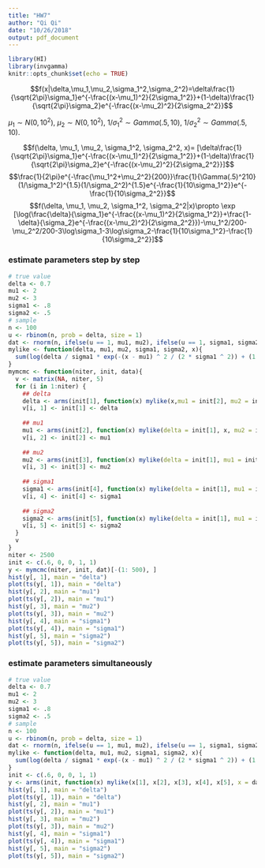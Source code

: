 ```yaml
---
title: "HW7"
author: "Qi Qi"
date: "10/26/2018"
output: pdf_document
---
```


```r
library(HI)
library(invgamma)
knitr::opts_chunk$set(echo = TRUE)
```

$$f(x|\delta,\mu_1,\mu_2,\sigma_1^2,\sigma_2^2)=\delta\frac{1}{\sqrt{2\pi}\sigma_1}e^{-\frac{(x-\mu_1)^2}{2\sigma_1^2}}+(1-\delta)\frac{1}{\sqrt{2\pi}\sigma_2}e^{-\frac{(x-\mu_2)^2}{2\sigma_2^2}}$$


$\mu_1 \sim N(0, 10^2)$, $\mu_2 \sim N(0, 10^2)$, $1/\sigma_1^2 \sim Gamma(.5, 10)$, $1/\sigma_2^2 \sim Gamma(.5, 10)$.

$$f(\delta, \mu_1, \mu_2, \sigma_1^2, \sigma_2^2, x)= [\delta\frac{1}{\sqrt{2\pi}\sigma_1}e^{-\frac{(x-\mu_1)^2}{2\sigma_1^2}}+(1-\delta)\frac{1}{\sqrt{2\pi}\sigma_2}e^{-\frac{(x-\mu_2)^2}{2\sigma_2^2}}]$$
$$\frac{1}{2\pi}e^{-\frac{\mu_1^2+\mu_2^2}{200}}\frac{1}{\Gamma(.5)^210}(1/\sigma_1^2)^{1.5}(1/\sigma_2^2)^{1.5}e^{-\frac{1}{10\sigma_1^2}}e^{-\frac{1}{10\sigma_2^2}}$$
$$f(\delta, \mu_1, \mu_2, \sigma_1^2, \sigma_2^2|x)\propto \exp [\log(\frac{\delta}{\sigma_1}e^{-\frac{(x-\mu_1)^2}{2\sigma_1^2}}+\frac{1-\delta}{\sigma_2}e^{-\frac{(x-\mu_2)^2}{2\sigma_2^2}})-\mu_1^2/200-\mu_2^2/200-3\log\sigma_1-3\log\sigma_2-\frac{1}{10\sigma_1^2}-\frac{1}{10\sigma_2^2}]$$

### estimate parameters step by step

```r
# true value
delta <- 0.7
mu1 <- 2
mu2 <- 3
sigma1 <- .8
sigma2 <- .5
# sample
n <- 100
u <- rbinom(n, prob = delta, size = 1)
dat <- rnorm(n, ifelse(u == 1, mu1, mu2), ifelse(u == 1, sigma1, sigma2))
mylike <- function(delta, mu1, mu2, sigma1, sigma2, x){
  sum(log(delta / sigma1 * exp(-(x - mu1) ^ 2 / (2 * sigma1 ^ 2)) + (1 - delta) / sigma2 * exp(-(x - mu2) ^ 2 / (2 * sigma2))) - mu1 ^ 2 / 200 - mu2 ^ 2 / 200 - 3 * log(sigma1) -3 * log(sigma2) - 1 / (10 * sigma1 ^ 2) - 1 / (10 * sigma2 ^ 2))
}
mymcmc <- function(niter, init, data){
  v <- matrix(NA, niter, 5)
  for (i in 1:niter) {
    ## delta
    delta <- arms(init[1], function(x) mylike(x,mu1 = init[2], mu2 = init[3], sigma1 = init[4], sigma2 = init[5], x = dat), function(x) (x > 1e-5) * (x < 1-1e-5), 1)
    v[i, 1] <- init[1] <- delta
    
    ## mu1
    mu1 <- arms(init[2], function(x) mylike(delta = init[1], x, mu2 = init[3], sigma1 = init[4], sigma2 = init[5], x = dat), function(x) (x/10 > (-7)) * (x/10 < 7), 1)
    v[i, 2] <- init[2] <- mu1
    
    ## mu2
    mu2 <- arms(init[3], function(x) mylike(delta = init[1], mu1 = init[2], x, sigma1 = init[4], sigma2 = init[5], x = dat), function(x) (x/10 > (-7)) * (x/10 < 7), 1)
    v[i, 3] <- init[3] <- mu2
    
    ## sigma1
    sigma1 <- arms(init[4], function(x) mylike(delta = init[1], mu1 = init[2], mu2 = init[3], x, sigma2 = init[5], x = dat), function(x) (x > 1e-5) * (x < 10), 1)
    v[i, 4] <- init[4] <- sigma1
    
    ## sigma2
    sigma2 <- arms(init[5], function(x) mylike(delta = init[1], mu1 = init[2], mu2 = init[3], sigma1 = init[4], x, x = dat), function(x) (x > 1e-5) * (x < 10), 1)
    v[i, 5] <- init[5] <- sigma2
  }    
  v
}
niter <- 2500
init <- c(.6, 0, 0, 1, 1)
y <- mymcmc(niter, init, dat)[-(1: 500), ]
hist(y[, 1], main = "delta")
plot(ts(y[, 1]), main = "delta")
hist(y[, 2], main = "mu1")
plot(ts(y[, 2]), main = "mu1")
hist(y[, 3], main = "mu2")
plot(ts(y[, 3]), main = "mu2")
hist(y[, 4], main = "sigma1")
plot(ts(y[, 4]), main = "sigma1")
hist(y[, 5], main = "sigma2")
plot(ts(y[, 5]), main = "sigma2")
```

### estimate parameters simultaneously

```r
# true value
delta <- 0.7
mu1 <- 2
mu2 <- 3
sigma1 <- .8
sigma2 <- .5
# sample
n <- 100
u <- rbinom(n, prob = delta, size = 1)
dat <- rnorm(n, ifelse(u == 1, mu1, mu2), ifelse(u == 1, sigma1, sigma2))
mylike <- function(delta, mu1, mu2, sigma1, sigma2, x){
  sum(log(delta / sigma1 * exp(-(x - mu1) ^ 2 / (2 * sigma1 ^ 2)) + (1 - delta) / sigma2 * exp(-(x - mu2) ^ 2 / (2 * sigma2))) - mu1 ^ 2 / 200 - mu2 ^ 2 / 200 - 3 * log(sigma1) -3 * log(sigma2) - 1 / (10 * sigma1 ^ 2) - 1 / (10 * sigma2 ^ 2))
}
init <- c(.6, 0, 0, 1, 1)
y <- arms(init, function(x) mylike(x[1], x[2], x[3], x[4], x[5], x = dat), function(x) (x[1] > 1e-5) * (x[1] < 1-1e-5) * (x[2]/10 > (-7)) * (x[2]/10 < 7) * (x[3]/10 > (-7)) * (x[3]/10 < 7) * (x[4] > 1e-5) * (x[4] < 10) * (x[5] > 1e-5) * (x[5] < 10), 2500)[-(1:500), ]
hist(y[, 1], main = "delta")
plot(ts(y[, 1]), main = "delta")
hist(y[, 2], main = "mu1")
plot(ts(y[, 2]), main = "mu1")
hist(y[, 3], main = "mu2")
plot(ts(y[, 3]), main = "mu2")
hist(y[, 4], main = "sigma1")
plot(ts(y[, 4]), main = "sigma1")
hist(y[, 5], main = "sigma2")
plot(ts(y[, 5]), main = "sigma2")
```